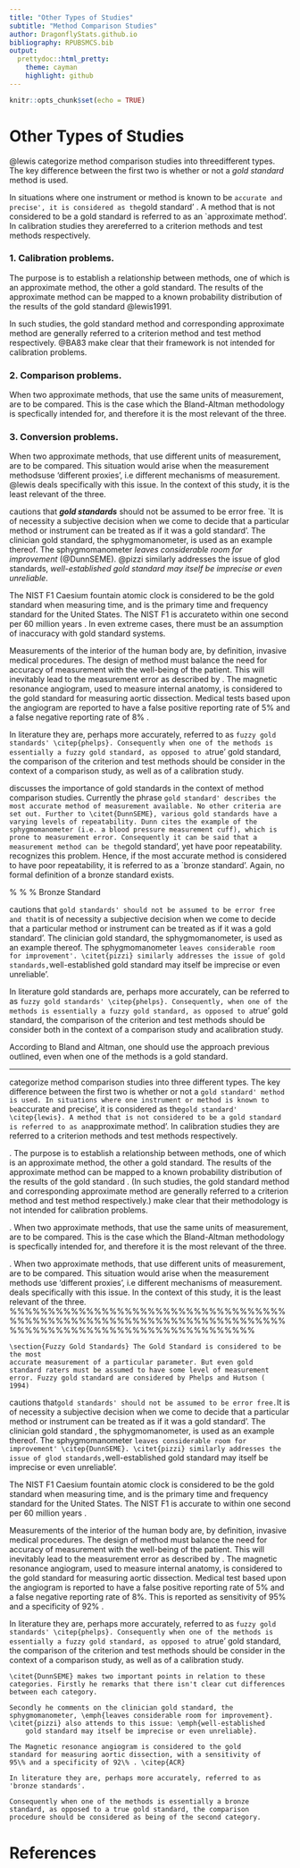 ```yaml
---
title: "Other Types of Studies"
subtitle: "Method Comparison Studies"
author: DragonflyStats.github.io
bibliography: RPUBSMCS.bib
output:
  prettydoc::html_pretty:
    theme: cayman
    highlight: github
---
```


```r
knitr::opts_chunk$set(echo = TRUE)
```

Other Types of Studies
=============================

@lewis categorize method comparison studies into threedifferent types.  The key difference between the first two is
whether or not a <i>gold standard</i> method is used. 

In situations where one instrument or method is known to be `accurate and
precise', it is considered as the`gold standard' \citep{lewis}. 
A method that is not considered to be a gold standard is referred to
as an `approximate method'. In calibration studies they arereferred to a criterion methods and test methods respectively.

### 1. Calibration problems. 

The purpose is to establish a relationship between methods, one of which is an approximate method, the other a gold standard. The results of the approximate
method can be mapped to a known probability distribution of the
results of the gold standard @lewis1991. 

In such studies, the gold standard method and corresponding approximate method are
generally referred to a criterion method and test method
respectively. @BA83 make clear that their framework is
not intended for calibration problems.

### 2. Comparison problems. 

When two approximate methods, that use the same units of measurement, are to be
compared. This is the case which the Bland-Altman methodology is specfically intended for, and therefore it is the most relevant of
the three.

### 3. Conversion problems. 

When two approximate methods, that use different units of measurement, are to be
compared. This situation would arise when the measurement methodsuse 'different proxies', i.e different mechanisms of measurement.
@lewis deals specifically with this issue. In the context of this study, it is the least relevant of the three.

\citet[p.47]{DunnSEME} cautions that ***gold standards*** should not be
assumed to be error free. `It is of necessity a subjective decision when we come to decide that a particular method or
instrument can be treated as if it was a gold standard'. The clinician gold standard, the sphygmomanometer, is used as an example thereof. The sphygmomanometer <i>leaves considerable room for improvement</i> (@DunnSEME). @pizzi similarly addresses the issue of glod standards, <i>well-established gold standard may itself be imprecise or even unreliable</i>.

The NIST F1 Caesium fountain atomic clock is considered to be the gold standard when measuring time, and is the primary time and frequency standard for the United States. The NIST F1 is accurateto within one second per 60 million years \citep{NIST}. In even extreme cases, there must be an assumption of inaccuracy with gold standard systems.


Measurements of the interior of the human body are, by definition,
invasive medical procedures. The design of method must balance the
need for accuracy of measurement with the well-being of the
patient. This will inevitably lead to the measurement error as
described by \citet{DunnSEME}. The magnetic resonance angiogram,
used to measure internal anatomy, is considered to the gold
standard for measuring aortic dissection. Medical tests based upon
the angiogram are reported to have a false positive reporting rate
of 5\% and a false negative reporting rate of 8\% \citep{ACR}.


In literature they are, perhaps more accurately, referred to as `fuzzy gold standards' \citep{phelps}. Consequently when one of the methods is
essentially a fuzzy gold standard, as opposed to a `true' gold
standard, the comparison of the criterion and test methods should
be consider in the context of a comparison study, as well as of a
calibration study.




\citet{Aroy2015} discusses the importance of gold standards in the context of method comparison studies.
Currently the phrase `gold standard' describes the most accurate method of measurement available. No other criteria are set out. Further to \citet{DunnSEME}, various gold standards have a varying levels of repeatability. Dunn cites the example of the sphygmomanometer (i.e. a blood pressure measurement cuff), which is prone to measurement error. Consequently it can be said that a measurement method can be the `gold standard', yet have poor repeatability. \citet{DunnSEME} recognizes this problem. Hence, if the most accurate method is considered to have poor repeatability, it is referred to as a `bronze standard'.  Again, no formal definition of a bronze standard exists.

% % % Bronze Standard


\citet[p.47]{DunnSEME} cautions that `gold standards' should not be
assumed to be error free and that `it is of necessity a subjective
decision when we come to decide that a particular method or
instrument can be treated as if it was a gold standard'. The
clinician gold standard, the sphygmomanometer, is used as an
example thereof.  The sphygmomanometer `leaves considerable room
for improvement'. \citet{pizzi} similarly
addresses the issue of gold standards, `well-established gold
standard may itself be imprecise or even unreliable'.




In literature gold standards are, perhaps more accurately, can be referred to as
`fuzzy gold standards' \citep{phelps}. Consequently, when one of the methods is
essentially a fuzzy gold standard, as opposed to a `true' gold standard, the comparison of the criterion and test methods should
be consider both in the context of a comparison study and acalibration study.


According to Bland and Altman, one should use the approach previous outlined, even when one of the methods is a gold standard.


---------------------------------------------

\section{Other Types of Studies}
\citet{lewis} categorize method comparison studies into three
different types.  The key difference between the first two is
whether or not a `gold standard' method is used. In situations
where one instrument or method is known to be `accurate and
precise', it is considered as the`gold standard' \citep{lewis}. A
method that is not considered to be a gold standard is referred to
as an `approximate method'. In calibration studies they are
referred to a criterion methods and test methods respectively.


\textbf{1. Calibration problems}. The purpose is to establish a
relationship between methods, one of which is an approximate
method, the other a gold standard. The results of the approximate
method can be mapped to a known probability distribution of the
results of the gold standard \citep{lewis}. (In such studies, the
gold standard method and corresponding approximate method are
generally referred to a criterion method and test method
respectively.) \citet*{BA83} make clear that their methodology is
not intended for calibration problems.

\bigskip \textbf{2. Comparison problems}. When two approximate
methods, that use the same units of measurement, are to be
compared. This is the case which the Bland-Altman methodology is
specfically intended for, and therefore it is the most relevant of
the three.



\bigskip \textbf{3. Conversion problems}. When two approximate
methods, that use different units of measurement, are to be
compared. This situation would arise when the measurement methods
use 'different proxies', i.e different mechanisms of measurement.
\citet{lewis} deals specifically with this issue. In the context
of this study, it is the least relevant of the three.
	%%%%%%%%%%%%%%%%%%%%%%%%%%%%%%%%%%%%%%%%%%%%%%%%%%%%%%%%%%%%%%%%%%%%%%%%%%%%%%%%%%%%%%%%%%%%%%%%%%%%%%%%
	
	

	\section{Fuzzy Gold Standards} The Gold Standard is considered to be the most
	accurate measurement of a particular parameter. But even gold
	standard raters must be assumed to have some level of measurement
	error. Fuzzy gold standard are considered by Phelps and Hutson (
	1994)
	
\citet[p.47]{DunnSEME} cautions that`gold standards' should not be
assumed to be error free. `It is of necessity a subjective
decision when we come to decide that a particular method or
instrument can be treated as if it was a gold standard'. The
clinician gold standard , the sphygmomanometer, is used as an
example thereof.  The sphygmomanometer `leaves considerable room
for improvement' \citep{DunnSEME}. \citet{pizzi} similarly
addresses the issue of glod standards, `well-established gold
standard may itself be imprecise or even unreliable'.


The NIST F1 Caesium fountain atomic clock is considered to be the
gold standard when measuring time, and is the primary time and
frequency standard for the United States. The NIST F1 is accurate
to within one second per 60 million years \citep{NIST}.

Measurements of the interior of the human body are, by definition,
invasive medical procedures. The design of method must balance the
need for accuracy of measurement with the well-being of the
patient. This will inevitably lead to the measurement error as
described by \citet{DunnSEME}. The magnetic resonance angiogram,
used to measure internal anatomy,  is considered to the gold
standard for measuring aortic dissection. Medical test based upon
the angiogram is reported to have a false positive reporting rate
of 5\% and a false negative reporting rate of 8\%. This is
reported as sensitivity of 95\% and a specificity of 92\%
\citep{ACR}.

In literature they are, perhaps more accurately, referred to as
`fuzzy gold standards' \citep{phelps}. Consequently when one of the methods is
essentially a fuzzy gold standard, as opposed to a `true' gold
standard, the comparison of the criterion and test methods should
be consider in the context of a comparison study, as well as of a
calibration study.


	
	
	
	\citet{DunnSEME} makes two important points in relation to these
	categories. Firstly he remarks that there isn't clear cut differences between each category.
	
	Secondly he comments on the clinician gold standard, the
	sphygmomanometer, \emph{leaves considerable room for improvement}.
	\citet{pizzi} also attends to this issue: \emph{well-established
		gold standard may itself be imprecise or even unreliable}.
	
	The Magnetic resonance angiogram is considered to the gold
	standard for measuring aortic dissection, with a sensitivity of
	95\% and a specificity of 92\% . \citep{ACR}
	
	In literature they are, perhaps more accurately, referred to as 'bronze standards'.
	
	Consequently when one of the methods is essentially a bronze
	standard, as opposed to a true gold standard, the comparison
	procedure should be considered as being of the second category.
	
# References

<div id="refs"></div>